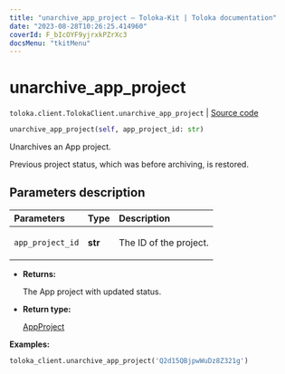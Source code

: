 ```yaml
---
title: "unarchive_app_project — Toloka-Kit | Toloka documentation"
date: "2023-08-28T10:26:25.414960"
coverId: F_bIcOYF9yjrxkPZrXc3
docsMenu: "tkitMenu"
---
```


# unarchive_app_project

`toloka.client.TolokaClient.unarchive_app_project` | [Source code](https://github.com/Toloka/toloka-kit/blob/v1.2.1/src/client/__init__.py#L3936)

```python
unarchive_app_project(self, app_project_id: str)
```

Unarchives an App project.

Previous project status, which was before archiving, is restored.

## Parameters description

| Parameters | Type | Description |
| :----------| :----| :-----------|
`app_project_id`|**str**|<p>The ID of the project.</p>

* **Returns:**

  The App project with updated status.

* **Return type:**

  [AppProject](/docs/toloka-kit/reference/toloka.client.app.AppProject)

**Examples:**

```python
toloka_client.unarchive_app_project('Q2d15QBjpwWuDz8Z321g')
```